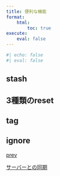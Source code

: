 ```yaml
---
title: 便利な機能
format:
    html:
        toc: true
execute: 
    eval: false
---
```

```r
#| echo: false
#| eval: false
```
## stash
## 3種類のreset
## tag
## ignore

```{=html}
<div class="prev-next-link">
    <a class="prev-link" href="remote.html">
        <p class="prev-next-label">prev</p>
        <p>サーバーとの同期</p>
    </a>
<!--    <a class="next-link" href="branch.html">
        <p class="prev-next-label">next</p>
        <p>ブランチ</p>
    </a> <!-- -->
</div>
```